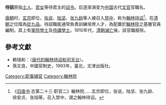 {{Dablink|相关内容，参见：[[待制|待制]]。}}

'''待詔'''原指[[士人|士人]]、[[宫女|宫女]]等待君主的[[诏令|诏令]]。后逐渐演变为[[中国|中国]]古代[[文官|文官]]官職名。

[[唐朝|唐朝]]时，[[唐玄宗|玄宗]]即位，[[张说|张说]]、[[陸堅_(唐朝)|陆坚]]、[[张九龄|张九龄]]等人被召入[[禁中|禁中]]，称为[[翰林待诏|翰林待诏]]<ref>《[[旧唐书|旧唐书]]·志第二十三·职官二》翰林院……玄宗即位，张说，陆坚、张九龄、徐安贞、张垍等，召入禁中，谓之翰林待诏。</ref>。在[[清朝|清朝]]之位階為[[從九品|從九品]]。待詔職能通常負責訓練培育人才，為配置於[[翰林院|翰林院]]之基層官員編制，其上有[[掌院學士|掌院學士]]及[[侍講學士|侍講學士]]。1910年代，[[清朝滅亡|清朝滅亡]]後，該官職廢除。

==參考文獻==
{{Reflist}}
*赖瑞和：〈[ftp://52jyw.com/%B5%E7%D7%D3%CD%BC%CA%E9/035/K/A2032062.pdf 唐代的翰林待诏和司天台]{{Dead link}}〉。
*孫文良，中國官制史，1993年，臺北，文津出版社。 

{{Government-official-hist-stub}}
[[Category:职事辅官|Category:职事辅官]]
[[Category:翰林院|Category:翰林院]]